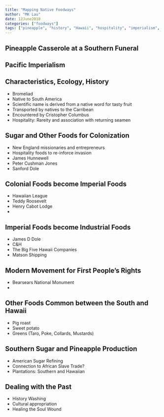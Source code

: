 ```yaml
---
title: "Mapping Native Foodways"
author: "MK Lau"
date: 12June2018
categories: ["foodways"]
tags: ["pineapple", "history", "Hawaii", "hospitality", "imperialism", "expansionism"]
---
```


## Pineapple Casserole at a Southern Funeral



## Pacific Imperialism

## Characteristics, Ecology, History

- Bromeliad
- Native to South America
- Scientific name is derived from a native word for tasty fruit
- Transported by natives to the Carribean
- Encountered by Cristopher Columbus
- Hospitality: Rareity and association with returning seamen

## Sugar and Other Foods for Colonization

- New England missionaries and entrepreneurs
- Hospitality foods to re-inforce invasion
- James Hunnewell
- Peter Cushman Jones
- Sanford Dole

## Colonial Foods become Imperial Foods

- Hawaiian League
- Teddy Roosevelt
- Henry Cabot Lodge
- 

## Imperial Foods become Industrial Foods

- James D Dole
- C&H
- The Big Five Hawaii Companies
- Matson Shipping

## Modern Movement for First People's Rights

- Bearsears National Monument
- 

## Other Foods Common between the South and Hawaii

- Pig roast
- Sweet potato
- Greens (Taro, Poke, Collards, Mustards)

## Southern Sugar and Pineapple Production

- American Sugar Refining
- Connection to African Slave Trade?
- Plantations: Southern and Hawaiian

## Dealing with the Past

- History Washing
- Cultural appropriation
- Healing the Soul Wound
